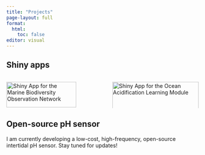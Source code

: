 ```yaml
---
title: "Projects"
page-layout: full
format:
  html:
    toc: false
editor: visual
---
```


## Shiny apps

:::::::::::::: {.columns}

::: {.column width="49%"}
<p><a href="https://ameliaritger.shinyapps.io/mbon-shiny-app/" target="_blank"><img src="images/shiny-mbon.png" alt="Shiny App for the Marine Biodiversity Observation Network" width="90%"></a></p>
:::

::: {.column width="2%"}
:::

::: {.column width="49%"}
<p><a href="https://ameliaritger.shinyapps.io/intertidal-oa-module/" target="_blank"><img src="images/shiny-oa-module.png" alt="Shiny App for the Ocean Acidification Learning Module" width="100%"></a></p>
:::

::::::::::::::

## Open-source pH sensor

I am currently developing a low-cost, high-frequency, open-source intertidal pH sensor. Stay tuned for updates!
